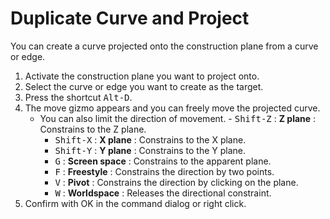 
# Duplicate Curve and Project

<Reference shortcut="Alt-D" command="Duplicate Curve and Project" button="Left of the command bar" />

You can create a curve projected onto the construction plane from a curve or edge.

1. Activate the construction plane you want to project onto.
2. Select the curve or edge you want to create as the target.
3. Press the shortcut <kbd>Alt-D</kbd>.
4. The move gizmo appears and you can freely move the projected curve.
   - You can also limit the direction of movement.
           - <kbd>Shift-Z</kbd> : **Z plane** : Constrains to the Z plane.
     - <kbd>Shift-X</kbd> : **X plane** : Constrains to the X plane.
     - <kbd>Shift-Y</kbd> : **Y plane** : Constrains to the Y plane.
     - <kbd>G</kbd> : **Screen space** : Constrains to the apparent plane.
     - <kbd>F</kbd> : **Freestyle** : Constrains the direction by two points.
     - <kbd>V</kbd> : **Pivot** : Constrains the direction by clicking on the plane.
     - <kbd>W</kbd> : **Worldspace** : Releases the directional constraint.
5. Confirm with OK in the command dialog or right click.

